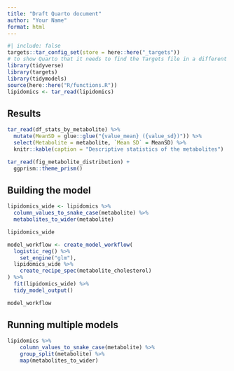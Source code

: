 ```yaml
---
title: "Draft Quarto document"
author: "Your Name"
format: html
---
```


```r
#| include: false
targets::tar_config_set(store = here::here("_targets"))
# to show Quarto that it needs to find the Targets file in a different folder (then /doc)
library(tidyverse)
library(targets)
library(tidymodels)
source(here::here("R/functions.R"))
lipidomics <- tar_read(lipidomics)
```

## Results

```r
tar_read(df_stats_by_metabolite) %>%
  mutate(MeanSD = glue::glue("{value_mean} ({value_sd})")) %>%
  select(Metabolite = metabolite, `Mean SD` = MeanSD) %>%
  knitr::kable(caption = "Descriptive statistics of the metabolites")
```

```r
tar_read(fig_metabolite_distribution) +
  ggprism::theme_prism()
```

## Building the model

```r
lipidomics_wide <- lipidomics %>%
  column_values_to_snake_case(metabolite) %>%
  metabolites_to_wider(metabolite)

lipidomics_wide
```

```r
model_workflow <- create_model_workflow(
  logistic_reg() %>%
    set_engine("glm"),
  lipidomics_wide %>%
    create_recipe_spec(metabolite_cholesterol)
) %>%
  fit(lipidomics_wide) %>%
  tidy_model_output()

model_workflow
```

## Running multiple models

```r
lipidomics %>% 
    column_values_to_snake_case(metabolite) %>% 
    group_split(metabolite) %>% 
    map(metabolites_to_wider)


```

